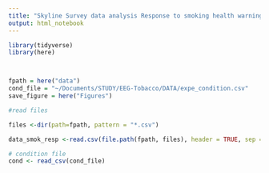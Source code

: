 ```yaml
---
title: "Skyline Survey data analysis Response to smoking health warnings at baseline and follow up "
output: html_notebook
---
```


```r
library(tidyverse)
library(here)



fpath = here("data")
cond_file = "~/Documents/STUDY/EEG-Tobacco/DATA/expe_condition.csv"
save_figure = here("Figures")

#read files

files <-dir(path=fpath, pattern = "*.csv") 

data_smok_resp <-read.csv(file.path(fpath, files), header = TRUE, sep = ",", dec = ".", stringsAsFactors = FALSE)

# condition file
cond <- read_csv(cond_file)

```

